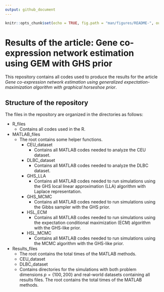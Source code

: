 ```yaml
---
output: github_document
---
```


```r
knitr::opts_chunk$set(echo = TRUE, fig.path = "man/figures/README-", out.width = "100%")
```

# Results of the article: Gene co-expression network estimation using GEM with GHS prior

This repository contains all codes used to produce the results for the article *Gene co-expression network estimation using generalized expectation-maximization algorithm with graphical horseshoe prior*.

## Structure of the repository

The files in the repository are organized in the directories as follows:

- R_files
  - Contains all codes used in the R.
- MATLAB_files
  - The root contains some helper functions.
    - CEU_dataset
      - Contains all MATLAB codes needed to analyze the CEU dataset.
    - DLBC_dataset
      - Contains all MATLAB codes needed to analyze the DLBC dataset.
    - GHS_LLA
      - Contains all MATLAB codes needed to run simulations using the GHS local linear approximation (LLA) algorithm with Laplace representation.
    - GHS_MCMC
      - Contains all MATLAB codes needed to run simulations using the Gibbs sampler with the GHS prior.
    - HSL_ECM
      - Contains all MATLAB codes needed to run simulations using the expectation conditional maximization (ECM) algorithm with the GHS-like prior.
    - HSL_MCMC
      - Contains all MATLAB codes needed to run simulations using the MCMC algorithm with the GHS-like prior.
- Results_files
  - The root contains the total times of the MATLAB methods.
  - CEU_dataset
  - DLBC_dataset
  - Contains directories for the simulations with both problem dimensions $p = \{100, 200\}$ and real-world datasets containing all results files. The root contains the total times of the MATLAB methods.
